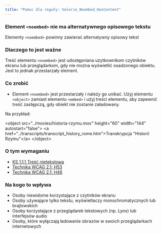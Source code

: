 ```yaml
---
title: "Pomoc dla reguły: Valerie_Noembed_HasContent"
---
```


<div className="toolHelp">
<Row>
<Column colLg={16} colMd={8} colSm={4} className="toolHead">

### Element `<noembed>` nie ma alternatywnego opisowego tekstu 

<div id="locLevel"></div>

Elementy `<noembed>` powinny zawierać alternatywny opisowy tekst

</Column>
</Row>
<Row>
<Column colLg={11} colMd={5} colSm={4} className="toolMain">

### Dlaczego to jest ważne

Treść elementu `<noembed>` jest udostępniana użytkownikom czytników ekranu lub przeglądarkom, gdy nie można wyświetlić osadzonego obiektu. Jest to jednak przestarzały element.

<div id="locSnippet"></div>

### Co zrobić

 * Element `<noembed>` jest przestarzały i należy go unikać. Użyj elementu `<object>` zamiast elementu `<embed>` i użyj treści elementu, aby zapewnić treść zastępczą, gdy obiekt nie zostanie załadowany.


 Na przykład:
 
<CodeSnippet type="multi" light={true}>&lt;object src="../movies/historia-rzymu.mov" height="60" width="144" autostart="false"&gt;
        &lt;a href="../transcripts/transcript_history_rome.htm"&gt;Transkrypcja "Historii Rzymu"&lt;/a&gt;
&lt;/object&gt;</CodeSnippet>

</Column>
<Column colLg={5} colMd={3} colSm={4} className="toolLeft">

### O tym wymaganiu

* [KS 1.1.1 Treść nietekstowa](https://wcag.lepszyweb.pl/#non-text-content)
* [Technika WCAG 2.1: H53](https://www.w3.org/WAI/WCAG21/Techniques/html/H53)
* [Technika WCAG 2.1: H46](https://www.w3.org/WAI/WCAG21/Techniques/html/H46.html)

### Na kogo to wpływa

 * Osoby niewidome korzystające z czytników ekranu
 * Osoby używające tylko tekstu, wyświetlaczy monochromatycznych lub brajlowskich
 * Osoby korzystające z przeglądarek tekstowych (np. Lynx) lub interfejsów audio
 * Osoby, które wyłączają ładowanie obrazów w swoich przeglądarkach internetowych

</Column>
</Row>
</div>

